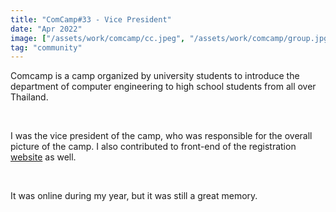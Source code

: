 ```yaml
---
title: "ComCamp#33 - Vice President"
date: "Apr 2022"
image: ["/assets/work/comcamp/cc.jpeg", "/assets/work/comcamp/group.jpg"]
tag: "community"
---
```


Comcamp is a camp organized by university students to introduce the department of computer engineering
to high school students from all over Thailand.

&nbsp;

I was the vice president of the camp, who was responsible for the overall picture of the camp. I also
contributed to front-end of the registration [website](https://github.com/Keetawin/ComCamp33_KMUTT) as well.

&nbsp;

It was online during my year, but it was still a great memory.

